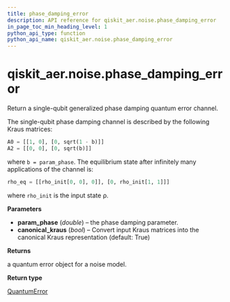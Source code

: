 ```yaml
---
title: phase_damping_error
description: API reference for qiskit_aer.noise.phase_damping_error
in_page_toc_min_heading_level: 1
python_api_type: function
python_api_name: qiskit_aer.noise.phase_damping_error
---
```


# qiskit\_aer.noise.phase\_damping\_error

<Function id="qiskit_aer.noise.phase_damping_error" github="https://github.com/qiskit/qiskit-aer/tree/stable/0.11/qiskit_aer/noise/errors/standard_errors.py" signature="phase_damping_error(param_phase, canonical_kraus=True)">
  Return a single-qubit generalized phase damping quantum error channel.

  The single-qubit phase damping channel is described by the following Kraus matrices:

  ```python
  A0 = [[1, 0], [0, sqrt(1 - b)]]
  A2 = [[0, 0], [0, sqrt(b)]]
  ```

  where `b = param_phase`. The equilibrium state after infinitely many applications of the channel is:

  ```python
  rho_eq = [[rho_init[0, 0], 0]], [0, rho_init[1, 1]]]
  ```

  where `rho_init` is the input state ρ.

  **Parameters**

  *   **param\_phase** (*double*) – the phase damping parameter.
  *   **canonical\_kraus** (*bool*) – Convert input Kraus matrices into the canonical Kraus representation (default: True)

  **Returns**

  a quantum error object for a noise model.

  **Return type**

  [QuantumError](qiskit_aer.noise.QuantumError "qiskit_aer.noise.QuantumError")
</Function>

